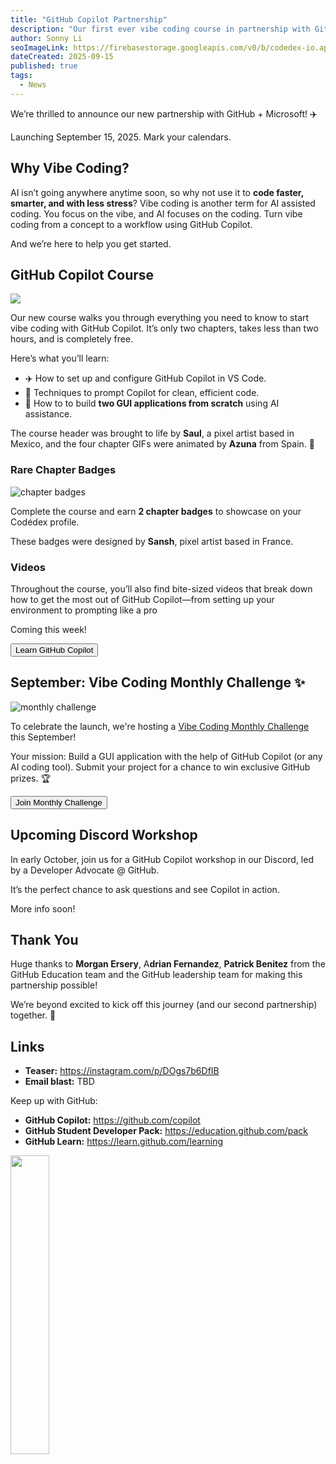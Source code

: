 ```yaml
---
title: "GitHub Copilot Partnership"
description: "Our first ever vibe coding course in partnership with GitHub + Microsoft. ✈️"
author: Sonny Li
seoImageLink: https://firebasestorage.googleapis.com/v0/b/codedex-io.appspot.com/o/blogs%2Fgithub-copilot-partnership%2Fbanner.gif?alt=media&token=0230fb79-8aa8-45d5-8c5d-30760aa0ac66
dateCreated: 2025-09-15
published: true
tags:
  - News
---
```


We’re thrilled to announce our new partnership with GitHub + Microsoft! ✈️

Launching September 15, 2025. Mark your calendars.

## Why Vibe Coding?

AI isn’t going anywhere anytime soon, so why not use it to **code faster, smarter, and with less stress**? Vibe coding is another term for AI assisted coding. You focus on the vibe, and AI focuses on the coding. Turn vibe coding from a concept to a workflow using GitHub Copilot.

And we’re here to help you get started.

## GitHub Copilot Course

![](https://i.imgur.com/O5cje6V.png)

Our new course walks you through everything you need to know to start vibe coding with GitHub Copilot. It’s only two chapters, takes less than two hours, and is completely free.

Here’s what you’ll learn:

- ✈️ How to set up and configure GitHub Copilot in VS Code.
- 📝 Techniques to prompt Copilot for clean, efficient code.
- 🚀 How to to build **two GUI applications from scratch** using AI assistance.

The course header was brought to life by **Saul**, a pixel artist based in Mexico, and the four chapter GIFs were animated by **Azuna** from Spain. 👾

### Rare Chapter Badges

![chapter badges](https://i.imgur.com/MFHHDPm.gif)

Complete the course and earn **2 chapter badges** to showcase on your Codédex profile.

These badges were designed by **Sansh**, pixel artist based in France.

### Videos

Throughout the course, you’ll also find bite-sized videos that break down how to get the most out of GitHub Copilot—from setting up your environment to prompting like a pro

Coming this week!

<div style={{ display: "flex", justifyContent: "center", marginBottom: "1.2rem", transform: "scale(.9)" }}>
  <a href="https://codedex.io/github-copilot" style={{ all: "unset" }} target="_blank" and rel="noopener noreferrer"><Button variant="yellow">Learn GitHub Copilot</Button></a>
</div>

## September: Vibe Coding Monthly Challenge ✨

![monthly challenge](https://i.imgur.com/5YOGoQa.gif)

To celebrate the launch, we're hosting a [Vibe Coding Monthly Challenge](https://www.codedex.io/community/monthly-challenge/29PdKh6HlO830ewYtEjD) this September! 

Your mission: Build a GUI application with the help of GitHub Copilot (or any AI coding tool). Submit your project for a chance to win exclusive GitHub prizes. 🏆

<div style={{ display: "flex", justifyContent: "center", marginBottom: "1.2rem", transform: "scale(.9)" }}>
  <a href="https://www.codedex.io/community/monthly-challenge/29PdKh6HlO830ewYtEjD" style={{ all: "unset" }} target="_blank" and rel="noopener noreferrer"><Button variant="yellow">Join Monthly Challenge</Button></a>
</div>

## Upcoming Discord Workshop

In early October, join us for a GitHub Copilot workshop in our Discord, led by a Developer Advocate @ GitHub.

It’s the perfect chance to ask questions and see Copilot in action.

More info soon!

## Thank You

Huge thanks to **Morgan Ersery**, A**drian Fernandez**, **Patrick Benitez** from the GitHub Education team and the GitHub leadership team for making this partnership possible! 

We’re beyond excited to kick off this journey (and our second partnership) together. 🤝

## Links

- **Teaser:** https://instagram.com/p/DOgs7b6DfIB
- **Email blast:** TBD

Keep up with GitHub:

- **GitHub Copilot:** https://github.com/copilot
- **GitHub Student Developer Pack:** ⁠https://education.github.com/pack
- **GitHub Learn:** https://learn.github.com/learning

<img src="https://i.imgur.com/iHw1LQh.gif" width="35%" />
